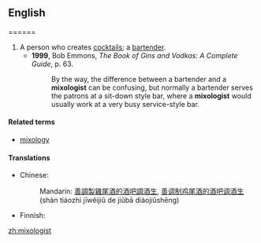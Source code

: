 ==English==

======
{{en-noun}}

# A person who creates [[cocktails]]; a [[bartender]].
#* '''1999''', Bob Emmons, ''The Book of Gins and Vodkas: A Complete Guide'', p. 63.
#*: By the way, the difference between a bartender and a '''mixologist''' can be confusing, but normally a bartender serves the patrons at a sit-down style bar, where a '''mixologist''' would usually work at a very busy service-style bar.

====Related terms====
* [[mixology]]

====Translations====
{{trans-top|person who creates cocktails}}
* Chinese:
*: Mandarin: {{qualifier|no exact term exists}} [[善]][[調製]][[雞尾酒]][[的]][[酒吧]][[調酒生]], [[善]][[调制]][[鸡尾酒]][[的]][[酒吧]][[调酒生]] (shàn tiáozhì jīwěijiǔ de jiǔbā diàojiǔshēng)
{{trans-mid}}
* Finnish: {{t-|fi|baarimikko}}
{{trans-bottom}}

[[zh:mixologist]]